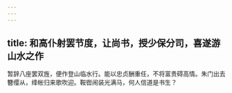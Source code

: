 ```yaml
---
---
---
```

title: 和高仆射罢节度，让尚书，授少保分司，喜遂游山水之作
---



暂辞八座罢双旌，便作登山临水行。能以忠贞酬重任，不将富贵碍高情。朱门出去簪缨从，绛帐归来歌吹迎。鞍辔闹装光满马，何人信道是书生？